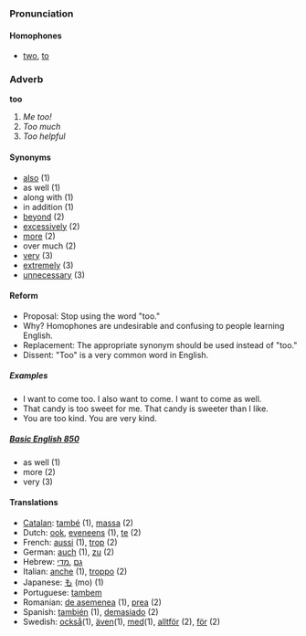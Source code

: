 ===Pronunciation===
====Homophones====
*[[two]], [[to]]

===Adverb===
'''too'''

#''Me too!''
#''Too much''
#''Too helpful''

====Synonyms====
*[[also]] (1)
*as well (1)
*along with (1)
*in addition (1)
*[[beyond]] (2)
*[[excessively]] (2)
*[[more]] (2)
*over much (2)
*[[very]]  (3)
*[[extremely]] (3)
*[[unnecessary]] (3)


====Reform====
*Proposal:  Stop using the word "too."
*Why?  Homophones are undesirable and confusing to people learning English.  
*Replacement:  The appropriate synonym should be used instead of "too."
*Dissent:  "Too" is a very common word in English.

=====Examples=====
*I want to come too. I also want to come.  I want to come as well.
*That candy is too sweet for me.  That candy is sweeter than I like. 
*You are too kind.  You are very kind.

=====[[w:Basic_english | Basic English 850]]===== 
*as well (1)
*more (2)
*very (3)

====Translations====
*[[Catalan]]: [[també]] (1), [[massa]] (2)
*Dutch: [[ook]], [[eveneens]] (1), [[te]] (2)
*French: [[aussi]] (1), [[trop]] (2)
*German: [[auch]] (1), [[zu]] (2)
*Hebrew: [[גם]] ,[[מדי]]
*Italian: [[anche]] (1), [[troppo]] (2)
*Japanese: [[も]] (mo) (1)
*Portuguese: [[tambem]]
*Romanian: [[de asemenea]] (1), [[prea]] (2)
*Spanish: [[también]] (1), [[demasiado]] (2)
*Swedish: [[också]](1), [[även]](1), [[med]](1), [[alltför]] (2), [[för]] (2)